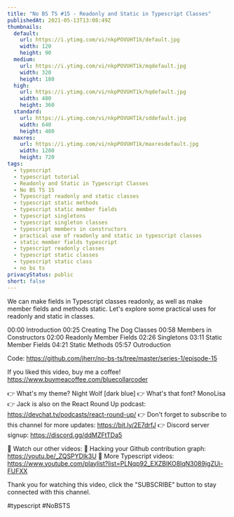 ```yaml
---
title: "No BS TS #15 - Readonly and Static in Typescript Classes"
publishedAt: 2021-05-13T13:08:49Z
thumbnails:
  default:
    url: https://i.ytimg.com/vi/nkpPOVUHT1k/default.jpg
    width: 120
    height: 90
  medium:
    url: https://i.ytimg.com/vi/nkpPOVUHT1k/mqdefault.jpg
    width: 320
    height: 180
  high:
    url: https://i.ytimg.com/vi/nkpPOVUHT1k/hqdefault.jpg
    width: 480
    height: 360
  standard:
    url: https://i.ytimg.com/vi/nkpPOVUHT1k/sddefault.jpg
    width: 640
    height: 480
  maxres:
    url: https://i.ytimg.com/vi/nkpPOVUHT1k/maxresdefault.jpg
    width: 1280
    height: 720
tags:
  - typescript
  - typescript tutorial
  - Readonly and Static in Typescript Classes
  - No BS TS 15
  - Typescript readonly and static classes
  - typescript static methods
  - typescript static member fields
  - typescript singletons
  - typescript singleton classes
  - typescript members in constructors
  - practical use of readonly and static in typescript classes
  - static member fields typescript
  - typescript readonly classes
  - typescript static classes
  - typescript static class
  - no bs ts
privacyStatus: public
short: false
---
```

  
  We can make fields in Typescript classes readonly, as well as make member fields and methods static. Let's explore some practical uses for readonly and static in classes.

00:00 Introduction
00:25 Creating The Dog Classes
00:58 Members in Constructors
02:00 Readonly Member Fields
02:26 Singletons
03:11 Static Member Fields
04:21 Static Methods
05:57 Outroduction

Code: https://github.com/jherr/no-bs-ts/tree/master/series-1/episode-15

If you liked this video, buy me a coffee! https://www.buymeacoffee.com/bluecollarcoder

👉 What's my theme? Night Wolf [dark blue]
👉 What's that font? MonoLisa
👉 Jack is also on the React Round Up podcast: https://devchat.tv/podcasts/react-round-up/
👉 Don't forget to subscribe to this channel for more updates: https://bit.ly/2E7drfJ
👉 Discord server signup: https://discord.gg/ddMZFtTDa5

💢 Watch our other videos:
💟 Hacking your Github contribution graph: https://youtu.be/_ZQSPYDlk3U
💟 More Typescript videos: https://www.youtube.com/playlist?list=PLNqp92_EXZBIKO8lqN3089jgZUi-FUFXX

Thank you for watching this video, click the "SUBSCRIBE" button to stay connected with this channel. 

#typescript #NoBSTS
  